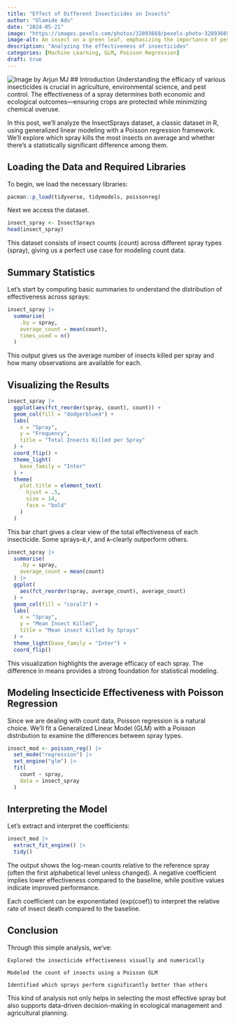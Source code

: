 ```yaml
---
title: "Effect of Different Insecticides on Insects"
author: "Olamide Adu"
date: "2024-05-21"
image: "https://images.pexels.com/photos/32893669/pexels-photo-32893669.jpeg"
image-alt: An insect on a green leaf, emphasizing the importance of pest control in agricultural and ecological contexts.
description: "Analyzing the effectiveness of insecticides"
categories: [Machine Learning, GLM, Poisson Regression]
draft: true
---
```


![Image by Arjun MJ](https://images.pexels.com/photos/14944259/pexels-photo-14944259.jpeg)
## Introduction
Understanding the efficacy of various insecticides is crucial in agriculture, environmental science, and pest control. The effectiveness of a spray determines both economic and ecological outcomes—ensuring crops are protected while minimizing chemical overuse.

In this post, we’ll analyze the InsectSprays dataset, a classic dataset in R, using generalized linear modeling with a Poisson regression framework. We’ll explore which spray kills the most insects on average and whether there's a statistically significant difference among them.

## Loading the Data and Required Libraries

To begin, we load the necessary libraries:
```r
pacman::p_load(tidyverse, tidymodels, poissonreg)
```

Next we access the dataset.
```r
insect_spray <- InsectSprays
head(insect_spray)
```

This dataset consists of insect counts (count) across different spray types (spray), giving us a perfect use case for modeling count data.

## Summary Statistics

Let’s start by computing basic summaries to understand the distribution of effectiveness across sprays:

```r
insect_spray |> 
  summarise(
    .by = spray,
    average_count = mean(count),
    times_used = n()
  )
```
This output gives us the average number of insects killed per spray and how many observations are available for each.

## Visualizing the Results

```r
insect_spray |> 
  ggplot(aes(fct_reorder(spray, count), count)) +
  geom_col(fill = "dodgerblue4") +
  labs(
    x = "Spray",
    y = "Frequency",
    title = "Total Insects Killed per Spray"
  ) +
  coord_flip() +
  theme_light(
    base_family = "Inter"
  ) +
  theme(
    plot.title = element_text(
      hjust = .5,
      size = 14,
      face = "bold"
    )    
  )
```
This bar chart gives a clear view of the total effectiveness of each insecticide. Some sprays--`B`,`F`, and `A`--clearly outperform others.
```r
insect_spray |> 
  summarise(
    .by = spray,
    average_count = mean(count)
  ) |> 
  ggplot(
    aes(fct_reorder(spray, average_count), average_count)
  ) +
  geom_col(fill = "coral3") +
  labs(
    x = "Spray",
    y = "Mean Insect Killed",
    title = "Mean insect killed by Sprays"
  ) +
  theme_light(base_family = "Inter") +
  coord_flip()
```

This visualization highlights the average efficacy of each spray. The difference in means provides a strong foundation for statistical modeling.

## Modeling Insecticide Effectiveness with Poisson Regression

Since we are dealing with count data, Poisson regression is a natural choice. We’ll fit a Generalized Linear Model (GLM) with a Poisson distribution to examine the differences between spray types.
```r
insect_mod <- poisson_reg() |> 
  set_mode("regression") |> 
  set_engine("glm") |> 
  fit(
    count ~ spray,
    data = insect_spray
  )
```

## Interpreting the Model

Let’s extract and interpret the coefficients:
```r
insect_mod |> 
  extract_fit_engine() |> 
  tidy()
```

The output shows the log-mean counts relative to the reference spray (often the first alphabetical level unless changed). A negative coefficient implies lower effectiveness compared to the baseline, while positive values indicate improved performance.

Each coefficient can be exponentiated (exp(coef)) to interpret the relative rate of insect death compared to the baseline.

## Conclusion

Through this simple analysis, we’ve:

    Explored the insecticide effectiveness visually and numerically

    Modeled the count of insects using a Poisson GLM

    Identified which sprays perform significantly better than others

This kind of analysis not only helps in selecting the most effective spray but also supports data-driven decision-making in ecological management and agricultural planning.